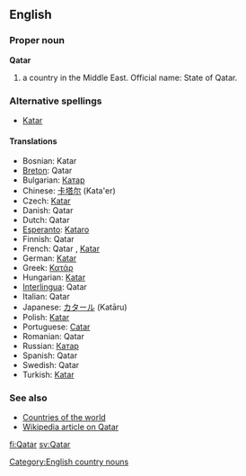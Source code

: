 ==English==

===Proper noun===
'''Qatar'''
# a country in the Middle East. Official name: State of Qatar.

===Alternative spellings===
*[[Katar]]

====Translations====
*Bosnian: Katar {{m}}
*[[Breton]]: Qatar
*Bulgarian: [[Катар]]
*Chinese: [[卡塔尔]] (Kata'er)
*Czech: [[Katar]]
*Danish: Qatar
*Dutch: Qatar
*[[Esperanto]]: [[Kataro]]
*Finnish: Qatar
*French: Qatar {{m}}, [[Katar]] {{m}}
*German: [[Katar]]
*Greek: [[Κατάρ]] {{n}}
*Hungarian: [[Katar]]
*[[Interlingua]]: Qatar
*Italian: Qatar {{m}}
*Japanese: [[カタール]] (Katāru)
*Polish: [[Katar]]
*Portuguese: [[Catar]]
*Romanian: Qatar {{n}}
*Russian: [[Катар]]
*Spanish: Qatar
*Swedish: Qatar
*Turkish: [[Katar]]

===See also===
*[[Countries of the world]]
*[[w:Qatar|Wikipedia article on Qatar]]

[[Category:English country nouns]]

[[fi:Qatar]]
[[sv:Qatar]]